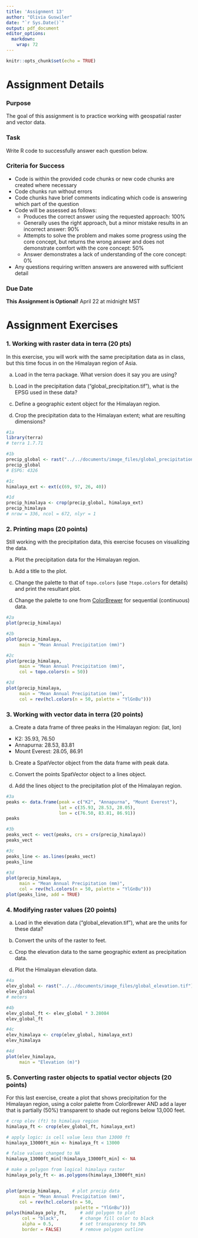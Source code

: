```yaml
---
title: 'Assignment 13'
author: "Olivia Guswiler"
date: "`r Sys.Date()`"
output: pdf_document
editor_options: 
  markdown: 
    wrap: 72
---
```


```r
knitr::opts_chunk$set(echo = TRUE)
```

# Assignment Details

### Purpose

The goal of this assignment is to practice working with geospatial
raster and vector data.

### Task

Write R code to successfully answer each question below.

### Criteria for Success

-   Code is within the provided code chunks or new code chunks are
    created where necessary
-   Code chunks run without errors
-   Code chunks have brief comments indicating which code is answering
    which part of the question
-   Code will be assessed as follows:
    -   Produces the correct answer using the requested approach: 100%
    -   Generally uses the right approach, but a minor mistake results
        in an incorrect answer: 90%
    -   Attempts to solve the problem and makes some progress using the
        core concept, but returns the wrong answer and does not
        demonstrate comfort with the core concept: 50%
    -   Answer demonstrates a lack of understanding of the core concept:
        0%
-   Any questions requiring written answers are answered with sufficient
    detail

### Due Date

**This Assignment is Optional!** April 22 at midnight MST

# Assignment Exercises

### 1. Working with raster data in terra (20 pts)

In this exercise, you will work with the same precipitation data as in
class, but this time focus in on the Himalayan region of Asia.

a.  Load in the terra package. What version does it say you are using?

b.  Load in the precipitation data ("global_precipitation.tif"), what is
    the EPSG used in these data?

c.  Define a geographic extent object for the Himalayan region.

d.  Crop the precipitation data to the Himalayan extent; what are
    resulting dimensions?

```r
#1a
library(terra)
# terra 1.7.71

#1b
precip_global <- rast("../../documents/image_files/global_precipitation.tif")
precip_global
# ESPG: 4326

#1c
himalaya_ext <- ext(c(69, 97, 26, 40))

#1d
precip_himalaya <- crop(precip_global, himalaya_ext)
precip_himalaya
# nrow = 336, ncol = 672, nlyr = 1
```

### 2. Printing maps (20 points)

Still working with the precipitation data, this exercise focuses on
visualizing the data.

a.  Plot the precipitation data for the Himalayan region.

b.  Add a title to the plot.

c.  Change the palette to that of `topo.colors` (use `?topo.colors` for
    details) and print the resultant plot.

d.  Change the palette to one from
    [ColorBrewer](https://colorbrewer2.org) for sequential (continuous)
    data.

```r
#2a
plot(precip_himalaya)

#2b
plot(precip_himalaya,
     main = "Mean Annual Precipitation (mm)")

#2c
plot(precip_himalaya,
     main = "Mean Annual Precipitation (mm)",
     col = topo.colors(n = 50))

#2d
plot(precip_himalaya,
     main = "Mean Annual Precipitation (mm)",
     col = rev(hcl.colors(n = 50, palette = "YlGnBu")))
```

### 3. Working with vector data in terra (20 points)

a.  Create a data frame of three peaks in the Himalayan region: (lat,
    lon)

-   K2: 35.93, 76.50
-   Annapurna: 28.53, 83.81
-   Mount Everest: 28.05, 86.91

b.  Create a SpatVector object from the data frame with peak data.

c.  Convert the points SpatVector object to a lines object.

d.  Add the lines object to the precipitation plot of the Himalayan
    region.

```r
#3a
peaks <- data.frame(peak = c("K2", "Annapurna", "Mount Everest"),
                    lat = c(35.93, 28.53, 28.05),
                    lon = c(76.50, 83.81, 86.91))
peaks

#3b
peaks_vect <- vect(peaks, crs = crs(precip_himalaya))
peaks_vect

#3c
peaks_line <- as.lines(peaks_vect)
peaks_line

#3d
plot(precip_himalaya,
     main = "Mean Annual Precipitation (mm)",
     col = rev(hcl.colors(n = 50, palette = "YlGnBu")))
plot(peaks_line, add = TRUE)
```

### 4. Modifying raster values (20 points)

a.  Load in the elevation data ("global_elevation.tif"), what are the
    units for these data?

b.  Convert the units of the raster to feet.

c.  Crop the elevation data to the same geographic extent as
    precipitation data.

d.  Plot the Himalayan elevation data.

```r
#4a
elev_global <- rast("../../documents/image_files/global_elevation.tif")
elev_global
# meters

#4b
elev_global_ft <- elev_global * 3.28084
elev_global_ft

#4c
elev_himalaya <- crop(elev_global, himalaya_ext)
elev_himalaya

#4d
plot(elev_himalaya,
     main = "Elevation (m)")
```

### 5. Converting raster objects to spatial vector objects (20 points)

For this last exercise, create a plot that shows precipitation for the
Himalayan region, using a color palette from ColorBrewer AND add a layer
that is partially (50%) transparent to shade out regions below 13,000
feet.

```r
# crop elev (ft) to himalaya region
himalaya_ft <- crop(elev_global_ft, himalaya_ext)

# apply logic: is cell value less than 13000 ft
himalaya_13000ft_min <- himalaya_ft < 13000 

# false values changed to NA
himalaya_13000ft_min[!himalaya_13000ft_min] <- NA

# make a polygon from logical himalaya raster
himalaya_poly_ft <- as.polygons(himalaya_13000ft_min)


plot(precip_himalaya,    # plot precip data
     main = "Mean Annual Precipitation (mm)",
     col = rev(hcl.colors(n = 50,
                          palette = "YlGnBu")))
polys(himalaya_poly_ft,     # add polygon to plot
      col = "black",        # change fill color to black
      alpha = 0.5,          # set transparency to 50%
      border = FALSE)       # remove polygon outline

```
